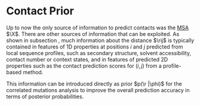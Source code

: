 # Contact Prior {#contact-prior}

Up to now the only source of information to predict contacts was the [MSA](#abbrev) $\X$. 
There are other sources of information that can be exploited. 
As shown in subsection \ref{sec:1Dprops}, much information about the distance $\rij$ is typically contained in features of 1D properties at positions $i$ and $j$ predicted from local sequence profiles, such as  secondary structure, solvent accessibility, contact number or context states, and in features of predicted 2D properties such as the contact prediction scores for $(i,j)$ from a profile-based method. 

This information can be introduced directly as prior $p(\r |\phi)$ for the correlated mutations analysis to improve the overall prediction accuracy in terms of posterior probabilities.